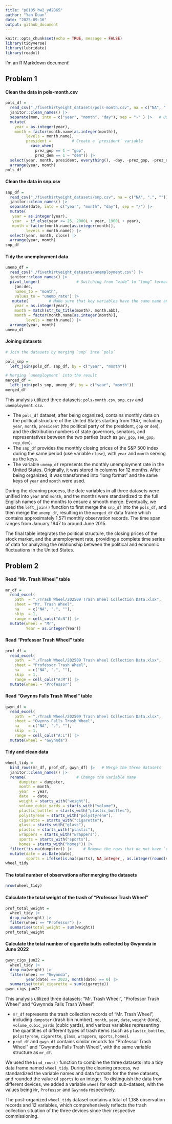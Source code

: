 ```yaml
---
title: "p8105_hw2_yd2865"
author: "Yan Duan"
date: "2025-09-16"
output: github_document
---
```


```r
knitr::opts_chunk$set(echo = TRUE, message = FALSE)
library(tidyverse)
library(lubridate)
library(readxl)
```

I'm an R Markdown document! 


## Problem 1

#### Clean the data in pols-month.csv
```r
pols_df = 
  read_csv("./fivethirtyeight_datasets/pols-month.csv", na = c("NA", ".", "")) |> 
  janitor::clean_names() |> 
  separate(mon, into = c("year", "month", "day"), sep = "-" ) |>   # Use `separate()` to break up the variable `mon`
  mutate(
    year = as.integer(year),
    month = factor(month.name[as.integer(month)],
         levels = month.name),
         president =         # Create a `president` variable
           case_when(
             prez_gop == 1 ~ "gop",
             prez_dem == 1 ~ "dem")) |> 
  select(year, month, president, everything(), -day, -prez_gop, -prez_dem) |>  # Remove three variables
  arrange(year, month)
pols_df
```


#### Clean the data in snp.csv 
```r
snp_df = 
  read_csv("./fivethirtyeight_datasets/snp.csv", na = c("NA", ".", "")) |> 
  janitor::clean_names() |>
  separate(date, into = c("year", "month", "day"), sep = "/") |> 
  mutate(
   year = as.integer(year),
   year  = if_else(year <= 25, 2000L + year, 1900L + year),
   month = factor(month.name[as.integer(month)],
         levels = month.name)) |> 
  select(year, month, close) |> 
  arrange(year, month)
snp_df
```


#### Tidy the unemployment data 

```r
unemp_df =
  read_csv("./fivethirtyeight_datasets/unemployment.csv") |>
  janitor::clean_names() |>
  pivot_longer(                # Switching from “wide” to “long” format
    jan:dec,
    names_to = "month",
    values_to = "unemp_rate") |>
   mutate(         # Make sure that key variables have the same name and same values
    year = as.integer(year),
    month = match(str_to_title(month), month.abb),
    month = factor(month.name[as.integer(month)],
         levels = month.name)) |> 
  arrange(year, month)
unemp_df
```

#### Joining datasets

```r
# Join the datasets by merging `snp` into `pols`

pols_snp =
  left_join(pols_df, snp_df, by = c("year", "month")) 

# Merging `unemployment` into the result
merged_df = 
  left_join(pols_snp, unemp_df, by = c("year", "month")) 
merged_df
```

This analysis utilized three datasets: `pols-month.csv`, `snp.csv` and `unemployment.csv`. 

* The `pols_df` dataset, after being organized, contains monthly data on the political structure of the United States starting from 1947, including `year`, `month`, `president` (the political party of the president, `gop` or `dem`), and the distribution numbers of state governors, senators, and representatives between the two parties (such as `gov_gop`, `sen_gop`, `rep_dem`). 
* The `snp_df` provides the monthly closing prices of the S&P 500 index during the same period (use variable `close`), with `year` and `month` serving as the keys. 
* The variable `unemp_df` represents the monthly unemployment rate in the United States. Originally, it was stored in columns for 12 months. After being organized, it was transformed into "long format" and the same keys of `year` and `month` were used.

During the cleaning process, the date variables in all three datasets were unified into `year` and `month`, and the months were standardized to the full English names of the months to ensure a smooth merge. Eventually, we used the `left_join()` function to first merge the `snp_df` into the `pols_df`, and then merge the `unemp_df`, resulting in the `merged_df` data frame which contains approximately 1,571 monthly observation records. The time span ranges from January 1947 to around June 2015. 

The final table integrates the political structure, the closing prices of the stock market, and the unemployment rate, providing a complete time series of data for analyzing the relationship between the political and economic fluctuations in the United States.


## Problem 2

#### Read "Mr. Trash Wheel" table
```r
mr_df =
  read_excel(
    path  = "./Trash Wheel/202509 Trash Wheel Collection Data.xlsx",
    sheet = "Mr. Trash Wheel",
    na    = c("NA", ".", ""),
    skip  = 1,
    range = cell_cols("A:N")) |>
  mutate(wheel = "Mr",
         Year = as.integer(Year))               
```

#### Read "Professor Trash Wheel" table

```r
prof_df =
  read_excel(
    path  = "./Trash Wheel/202509 Trash Wheel Collection Data.xlsx",
    sheet = "Professor Trash Wheel",
    na    = c("NA", ".", ""),
    skip  = 1,
    range = cell_cols("A:M")) |>
  mutate(wheel = "Professor")    
```

#### Read "Gwynns Falls Trash Wheel" table

```r
gwyn_df =
  read_excel(
    path  = "./Trash Wheel/202509 Trash Wheel Collection Data.xlsx",
    sheet = "Gwynns Falls Trash Wheel",
    na    = c("NA", ".", ""),
    skip  = 1,
    range = cell_cols("A:L")) |>
  mutate(wheel = "Gwynnda")    
```

#### Tidy and clean data
```r
wheel_tidy = 
  bind_rows(mr_df, prof_df, gwyn_df) |>   # Merge the three datasets
  janitor::clean_names() |> 
  rename(                      # Change the variable name
      dumpster = dumpster,
      month = month,
      year  = year,
      date  = date,
      weight = starts_with("weight"),
      volume_cubic_yards = starts_with("volume"),
      plastic_bottles = starts_with("plastic_bottles"),
      polystyrene = starts_with("polystyrene"),
      cigarette = starts_with("cigarette"),
      glass = starts_with("glass"),
      plastic = starts_with("plastic"),
      wrappers = starts_with("wrappers"),
      sports = starts_with("sports"),
      homes = starts_with("homes")) |> 
  filter(!is.na(dumpster)) |>     # Remove the rows that do not have `dumpster` data
  mutate(date = as.Date(date),
         sports = ifelse(is.na(sports), NA_integer_, as.integer(round(sports))))# Round the number of sports balls to the nearest integer and convert the result into an integer variable.
wheel_tidy
```

#### The total number of observations after merging the datasets

```r
nrow(wheel_tidy)
```

#### Calculate the total weight of the trash of "Professor Trash Wheel"
```r
prof_total_weight =
  wheel_tidy |>
  drop_na(weight) |>
  filter(wheel == "Professor") |> 
  summarise(total_weight = sum(weight))
prof_total_weight
```

#### Calculate the total number of cigarette butts collected by Gwynnda in June 2022
```r
gwyn_cigs_jun22 =
  wheel_tidy |>
  drop_na(weight) |> 
  filter(wheel == "Gwynnda",
         year(date) == 2022, month(date) == 6) |>
  summarise(total_cigarette = sum(cigarette))
gwyn_cigs_jun22
```

This analysis utilized three datasets: "Mr. Trash Wheel", "Professor Trash Wheel" and "Gwynnda Falls Trash Wheel".

* `mr_df` represents the trash collection records of "Mr. Trash Wheel", including `dumpster` (trash bin number), `month`, `year`, `date`, `weight` (tons), `volume_cubic_yards` (cubic yards), and various variables representing the quantities of different types of trash items (such as `plastic_bottles`, `polystyrene`, `cigarette`, `glass`, `wrappers`, `sports`, `homes`).
* `prof_df` and `gwyn_df` contains similar records for "Professor Trash Wheel" and "Gwynnda Falls Trash Wheel", with the same variable structure as `mr_df`.

We used the `bind_rows()` function to combine the three datasets into a tidy data frame named `wheel_tidy`.
During the cleaning process, we standardized the variable names and data formats for the three datasets, and rounded the value of `sports` to an integer.
To distinguish the data from different devices, we added a variable `wheel` for each sub-dataset, with the values being `Mr`, `Professor` and `Gwynnda` respectively.

The post-organized `wheel_tidy` dataset contains a total of 1,188 observation records and 12 variables, which comprehensively reflects the trash collection situation of the three devices since their respective commissioning.


